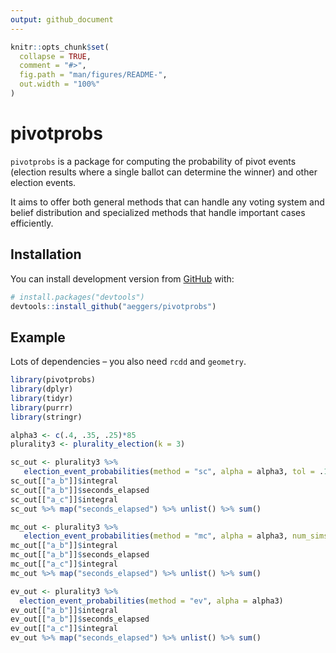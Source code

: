 ```yaml
---
output: github_document
---
```


<!-- README.md is generated from README.Rmd. Please edit that file -->

```r
knitr::opts_chunk$set(
  collapse = TRUE,
  comment = "#>",
  fig.path = "man/figures/README-",
  out.width = "100%"
)
```

# pivotprobs

<!-- badges: start -->
<!-- badges: end -->

`pivotprobs` is a package for computing the probability of pivot events (election results where a single ballot can determine the winner) and other election events. 

It aims to offer both general methods that can handle any voting system and belief distribution and specialized methods that handle important cases efficiently.  



## Installation

You can install development version from [GitHub](https://github.com/) with:

``` r
# install.packages("devtools")
devtools::install_github("aeggers/pivotprobs")
```

## Example

Lots of dependencies -- you also need `rcdd` and `geometry`. 

```r
library(pivotprobs)
library(dplyr)
library(tidyr)
library(purrr)
library(stringr)

alpha3 <- c(.4, .35, .25)*85
plurality3 <- plurality_election(k = 3)

sc_out <- plurality3 %>%
   election_event_probabilities(method = "sc", alpha = alpha3, tol = .1)
sc_out[["a_b"]]$integral
sc_out[["a_b"]]$seconds_elapsed
sc_out[["a_c"]]$integral
sc_out %>% map("seconds_elapsed") %>% unlist() %>% sum()

mc_out <- plurality3 %>%
   election_event_probabilities(method = "mc", alpha = alpha3, num_sims = 100000)
mc_out[["a_b"]]$integral
mc_out[["a_b"]]$seconds_elapsed
mc_out[["a_c"]]$integral
mc_out %>% map("seconds_elapsed") %>% unlist() %>% sum()

ev_out <- plurality3 %>%
  election_event_probabilities(method = "ev", alpha = alpha3)
ev_out[["a_b"]]$integral
ev_out[["a_b"]]$seconds_elapsed
ev_out[["a_c"]]$integral
ev_out %>% map("seconds_elapsed") %>% unlist() %>% sum()
```

